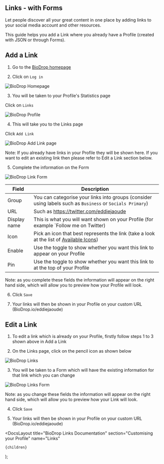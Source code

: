 
## Links - with Forms

Let people discover all your great content in one place by adding links to your social media account and other resources.

This guide helps you add a Link where you already have a Profile (created with JSON or through Forms).

## Add a Link

1. Go to the [BioDrop homepage](https://biodrop.io/)

2. Click on `Log in`

![BioDrop Homepage](https://github.com/EddieHubCommunity/BioDrop/assets/82668196/ce980ed7-ad4d-42c0-886c-447a2e2ab936)

3. You will be taken to your Profile's Statistics page

Click on `Links`

![BioDrop Profile](https://github.com/EddieHubCommunity/BioDrop/assets/82668196/7829fae4-a5db-4760-8fd8-6565fe0c378e)

4. This will take you to the Links page

Click `Add Link`

![BioDrop Add Link page](https://github.com/EddieHubCommunity/BioDrop/assets/82668196/ff6f2968-2911-4fa6-9811-b2b36034f02c)

Note: If you already have links in your Profile they will be shown here. If you want to edit an existing link then please refer to Edit a Link section below.

5. Complete the information on the Form

![BioDrop Link Form](https://user-images.githubusercontent.com/82668196/247820916-76b907cf-1c13-4bb4-8192-6daf0f2e543f.png)

| Field        | Description                                                                                                         |
| ------------ | ------------------------------------------------------------------------------------------------------------------- |
| Group        | You can categorise your links into groups (consider using labels such as `Business` or `Socials Primary`)           |
| URL          | Such as https://twitter.com/eddiejaoude                                                                             |
| Display name | This is what you will want shown on your Profile (for example `Follow me on Twitter)                                |
| Icon         | Pick an icon that best represents the link (take a look at the list of [Available Icons](https://biodrop.io/icons)) |
| Enable       | Use the toggle to show whether you want this link to appear on your Profile                                         |
| Pin          | Use the toggle to show whether you want this link to at the top of your Profile                                     |

Note: as you complete these fields the information will appear on the right hand side, which will allow you to preview how your Profile will look.

6. Click `Save`

7. Your links will then be shown in your Profile on your custom URL (BioDrop.io/eddiejaoude)

## Edit a Link

1. To edit a link which is already on your Profile, firstly follow steps 1 to 3 shown above in Add a Link

2. On the Links page, click on the pencil icon as shown below

![BioDrop Links](https://github.com/EddieHubCommunity/BioDrop/assets/82668196/91ad2343-c27b-40d2-b58d-57d3268742a5)

3. You will be taken to a Form which will have the existing information for that link which you can change

![BioDrop Links Form](https://github.com/EddieHubCommunity/BioDrop/assets/82668196/ef65f9ff-2948-43af-8ea5-61cf841f6256)

Note: as you change these fields the information will appear on the right hand side, which will allow you to preview how your Link will look.

4. Click `Save`

5. Your links will then be shown in your Profile on your custom URL (BioDrop.io/eddiejaoude)

  <DocsLayout
    title="BioDrop Links Documentation"
    section="Customising your Profile"
    name="Links"
  >
    {children}
  </DocsLayout>
);
